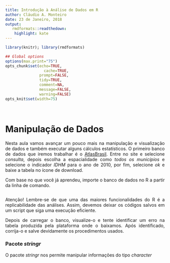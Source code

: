 ```yaml
---
title: Introdução à Análise de Dados em R
author: Cláudio A. Monteiro
date: 23 de Janeiro, 2018
output:
   rmdformats::readthedown:
    highlight: kate
---
```

<style>
body {
text-align: justify}
</style>

```r
library(knitr); library(rmdformats)

## Global options
options(max.print="75")
opts_chunk$set(echo=TRUE,
	             cache=TRUE,
               prompt=FALSE,
               tidy=TRUE,
               comment=NA,
               message=FALSE,
               warning=FALSE)
opts_knit$set(width=75)
```

</br>

# **Manipulação de Dados**

Nesta aula vamos avançar um pouco mais na manipulação e visualização de dados e também executar alguns cálculos estatísticos. O primeiro banco de dados que iremos trabalhar é o [AtlasBrasil](http://www.atlasbrasil.org.br/2013/). Entre no site e selecione *consulta*, depois escolha a espacialidade como *todos os municípios* e selecione o indicador *IDHM* para o ano de 2010, por fim, selecione *ok* e baixe a tabela no ícone de download.

Com base no que você já aprendeu, importe o banco de dados no R a partir da linha de comando.

```r

```

Atenção! Lembre-se de que uma das maiores funcionalidades do R é a replicabilidade das análises. Assim, devemos deixar os códigos salvos em um script que siga uma execução eficiente.

Depois de carregar o banco, visualize-o e tente identificar um erro na tabela produzida pela plataforma onde o baixamos. Após identificado, corrija-o e salve devidamente os procedimentos usados.

### Pacote *stringr*

O pacote *stringr* nos permite manipular informações do tipo *character*























